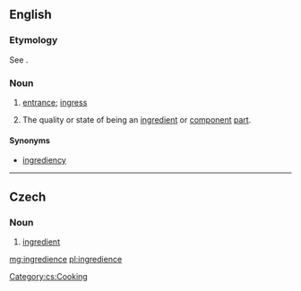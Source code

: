 ==English==

===Etymology===
See {{m|en|ingredient}}.

===Noun===
{{en-noun|-}}

# {{label|en|obsolete}} [[entrance]]; [[ingress]]
#: {{rfquotek|Sir M. Hale}}
# {{label|en|obsolete}} The quality or state of being an [[ingredient]] or [[component]] [[part]].
#: {{rfquotek|Boyle}}

====Synonyms====
* [[ingrediency]]

{{Webster 1913}}

----

==Czech==

===Noun===
{{cs-noun|g=f}}

# [[ingredient]]

[[Category:cs:Cooking]]

[[mg:ingredience]]
[[pl:ingredience]]